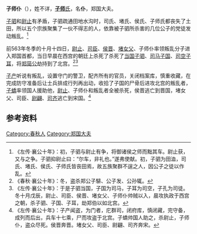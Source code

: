 {{Infobox 先秦人物
|名称= 子师仆
|图像=
|图说=
|姓=
|氏=[[子师氏|子师]]
|名=仆
|字=
|别名=
|别字=
|谥号=
|时代=春秋时期
|国家=
|身份=郑国大夫
|出生=
|逝世=前563年
|在位=
|父=
|母=
|正妻=
|妾=
|子女=
|太子=
}}
'''子师仆'''（{{bd|？||前563年||}}），姓不详，[[子师氏|'''子师'''氏]]，名'''仆'''，郑国大夫。

[[子驷|子驷]]和[[尉止|尉止]]有矛盾，子驷疏通田地水沟时，司氏、堵氏、侯氏、子师氏都丧失了土田，所以五个宗族聚集了一伙不得志的人，依靠被子驷所杀害的几位公子的党徒发动叛乱。<ref>《左传·襄公十年》：初，子驷与尉止有争，将御诸侯之师而黜其车。尉止获，又与之争。子驷抑尉止曰：“尔车，非礼也。”遂弗使献。初，子驷为田洫，司氏、堵氏、侯氏、子师氏皆丧田焉，故五族聚群不逞之人，因公子之徒以作乱。</ref>

前563年冬季的十月十四日，[[尉止|尉止]]、[[司臣|司臣]]、[[侯晋|侯晋]]、[[堵女父|堵女父]]、子师仆率领叛乱分子进入郑国首都，当日早晨在西宫的朝廷上杀死了杀死了[[当国|当国]][[子驷|子驷]]、[[司马|司马]][[子国_(郑国)|子国]]、[[司空|司空]][[子耳|子耳]]，将[[郑简公|郑简公]]劫持到了北宫。<ref>《春秋·襄公十年》：冬，盗杀郑公子騑、公子发、公孙辄。</ref><ref>《左传·襄公十年》：于是子驷当国，子国为司马，子耳为司空，子孔为司徒。冬十月戊辰，尉止、司臣、侯晋、堵女父、子师仆帅贼以入，晨攻执政于西宫之朝，杀子驷、子国、子耳，劫郑伯以如北宫。</ref>

[[子产|子产]]听说有叛乱，设置守门的警卫，配齐所有的官员，关闭档案库，慎重收藏，在完成防守准备后让士兵排成行列再出动，收拾了子国的尸骨后进攻北宫的叛乱者，[[子蟜_(郑国)|子蟜]]率领国人援助他，[[尉止|尉止]]、子师仆和叛乱者全被杀死，侯晋逃亡到晋国，堵女父、司臣、[[尉翩|尉翩]]、[[司齐|司齐]]逃亡到宋国。<ref>《左传·襄公十年》：子产闻盗，为门者，庀群司，闭府库，慎闭藏，完守备，成列而后出，兵车十七乘，尸而攻盗于北宫。子蟜帅国人助之，杀尉止，子师仆，盗众尽死。侯晋奔晋。堵女父、司臣、尉翩、司齐奔宋。</ref>

== 参考资料 ==
{{reflist}}

[[Category:春秋人|Category:春秋人]]
[[Category:郑国大夫|Category:郑国大夫]]